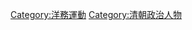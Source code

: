 {{Catnav|頁面分類|人类社会|運動|政治運動|改革|洋務運動}}
{{Catnav|頁面分類|人类社会|政治|政治運動|改革|洋務運動}}
{{Catnav|頁面分類|...|中国朝代|元明清|清朝|洋務運動}}


[[Category:洋務運動|Category:洋務運動]]
[[Category:清朝政治人物|Category:清朝政治人物]]